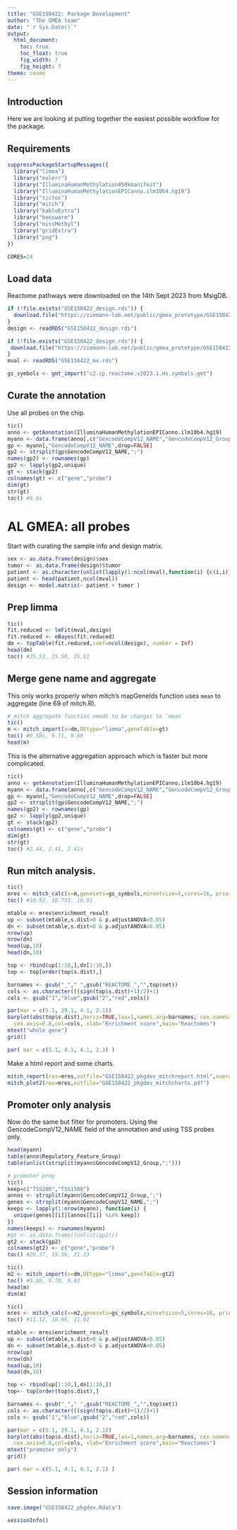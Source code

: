```yaml
---
title: "GSE158422: Package Development"
author: "The GMEA team"
date: "`r Sys.Date()`"
output:
  html_document:
    toc: true
    toc_float: true
    fig_width: 7
    fig_height: 7
theme: cosmo
---
```


## Introduction

Here we are looking at putting together the easiest possible workflow for the package.

## Requirements

```r

suppressPackageStartupMessages({
  library("limma")
  library("eulerr")
  library("IlluminaHumanMethylation450kmanifest")
  library("IlluminaHumanMethylationEPICanno.ilm10b4.hg19")
  library("tictoc")
  library("mitch")
  library("kableExtra")
  library("beeswarm")
  library("missMethyl")
  library("gridExtra")
  library("png")
})

CORES=24

```

## Load data

Reactome pathways were downloaded on the 14th Sept 2023 from MsigDB.

```r

if (!file.exists("GSE158422_design.rds")) {
  download.file("https://ziemann-lab.net/public/gmea_prototype/GSE158422_design.rds", "GSE158422_design.rds")
}
design <- readRDS("GSE158422_design.rds")

if (!file.exists("GSE158422_design.rds")) {
 download.file("https://ziemann-lab.net/public/gmea_prototype/GSE158422_mx.rds","GSE158422_mx.rds")
}
mval <- readRDS("GSE158422_mx.rds")

gs_symbols <- gmt_import("c2.cp.reactome.v2023.1.Hs.symbols.gmt")

```

## Curate the annotation

Use all probes on the chip.

```r

tic()
anno <- getAnnotation(IlluminaHumanMethylationEPICanno.ilm10b4.hg19)
myann <- data.frame(anno[,c("GencodeCompV12_NAME","GencodeCompV12_Group","Islands_Name","Relation_to_Island")])
gp <- myann[,"GencodeCompV12_NAME",drop=FALSE]
gp2 <- strsplit(gp$GencodeCompV12_NAME,";")
names(gp2) <- rownames(gp)
gp2 <- lapply(gp2,unique)
gt <- stack(gp2)
colnames(gt) <- c("gene","probe")
dim(gt)
str(gt)
toc() #9.0s

```

# AL GMEA: all probes

Start with curating the sample info and design matrix.

```r

sex <- as.data.frame(design)$sex
tumor <- as.data.frame(design)$tumor
patient <- as.character(unlist(lapply(1:ncol(mval),function(i) {c(i,i)})))
patient <- head(patient,ncol(mval))
design <- model.matrix(~ patient + tumor )

```

## Prep limma

```r

tic()
fit.reduced <- lmFit(mval,design)
fit.reduced <- eBayes(fit.reduced)
dm <- topTable(fit.reduced,coef=ncol(design), number = Inf)
head(dm)
toc() #25.53, 25.50, 25.51

```

## Merge gene name and aggregate

This only works properly when mitch's mapGeneIds function uses `mean` to aggregate (line 69 of mitch.R).

```r

# mitch aggregate function needs to be changes to `mean`
tic()
m <- mitch_import(x=dm,DEtype="limma",geneTable=gt)
toc() #9.58s, 9.71, 9.69
head(m)

```

This is the alternative aggregation approach which is faster but more complicated.

```r

tic()
anno <- getAnnotation(IlluminaHumanMethylationEPICanno.ilm10b4.hg19)
myann <- data.frame(anno[,c("GencodeCompV12_NAME","GencodeCompV12_Group","Islands_Name","Relation_to_Island")])
gp <- myann[,"GencodeCompV12_NAME",drop=FALSE]
gp2 <- strsplit(gp$GencodeCompV12_NAME,";")
names(gp2) <- rownames(gp)
gp2 <- lapply(gp2,unique)
gt <- stack(gp2)
colnames(gt) <- c("gene","probe")
dim(gt)
str(gt)
toc() #2.44, 2.41, 2.41s

```

##  Run mitch analysis.

```r

tic()
mres <- mitch_calc(x=m,genesets=gs_symbols,minsetsize=5,cores=16, priority="effect")
toc() #10.92, 10.733, 10.91

mtable <- mres$enrichment_result
up <- subset(mtable,s.dist>0 & p.adjustANOVA<0.05)
dn <- subset(mtable,s.dist<0 & p.adjustANOVA<0.05)
nrow(up)
nrow(dn)
head(up,10)
head(dn,10)

top <- rbind(up[1:10,],dn[1:10,])
top <- top[order(top$s.dist),]

barnames <- gsub("_"," ",gsub("REACTOME_","",top$set))
cols <- as.character(((sign(top$s.dist)+1)/2)+1)
cols <- gsub("1","blue",gsub("2","red",cols))

par(mar = c(5.1, 29.1, 4.1, 2.1))
barplot(abs(top$s.dist),horiz=TRUE,las=1,names.arg=barnames, cex.names=0.8,
  cex.axis=0.8,col=cols, xlab="Enrichment score",main="Reactomes")
mtext("whole gene")
grid()

par( mar = c(5.1, 4.1, 4.1, 2.1) )

```

Make a html report and some charts.

```r

mitch_report(res=mres,outfile="GSE158422_pkgdev_mitchreport.html",overwrite=TRUE)
mitch_plot2(res=mres,outfile="GSE158422_pkgdev_mitchcharts.pdf")

```

## Promoter only analysis

Now do the same but filter for promoters.
Using the GencodeCompV12_NAME field of the annotation and using TSS probes only.

```r

head(myann)
table(anno$Regulatory_Feature_Group)
table(unlist(strsplit(myann$GencodeCompV12_Group,";")))

# promoter prep
tic()
keep=c("TSS200","TSS1500")
annos <- strsplit(myann$GencodeCompV12_Group,";")
genes <- strsplit(myann$GencodeCompV12_NAME,";")
keeps <- lapply(1:nrow(myann), function(i) {
  unique(genes[[i]][annos[[i]] %in% keep])
})
names(keeps) <- rownames(myann)
#gt <- as.data.frame((unlist(gp2)))
gt2 <- stack(gp2)
colnames(gt2) <- c("gene","probe")
toc() #20.37, 19.56, 21.23

tic()
m2 <- mitch_import(x=dm,DEtype="limma",geneTable=gt2)
toc() #9.68, 9.78, 9.62
head(m)
dim(m)

tic()
mres <- mitch_calc(x=m2,genesets=gs_symbols,minsetsize=5,cores=16, priority="effect")
toc() #11.12, 10.99, 11.01

mtable <- mres$enrichment_result
up <- subset(mtable,s.dist>0 & p.adjustANOVA<0.05)
dn <- subset(mtable,s.dist<0 & p.adjustANOVA<0.05)
nrow(up)
nrow(dn)
head(up,10)
head(dn,10)

top <- rbind(up[1:10,],dn[1:10,])
top<- top[order(top$s.dist),]

barnames <- gsub("_"," ",gsub("REACTOME_","",top$set))
cols <- as.character(((sign(top$s.dist)+1)/2)+1)
cols <- gsub("1","blue",gsub("2","red",cols))

par(mar = c(5.1, 29.1, 4.1, 2.1))
barplot(abs(top$s.dist),horiz=TRUE,las=1,names.arg=barnames, cex.names=0.8,
  cex.axis=0.8,col=cols, xlab="Enrichment score",main="Reactomes")
mtext("promoter only")
grid()

par( mar = c(5.1, 4.1, 4.1, 2.1) )

```

## Session information

```r

save.image("GSE158422_pkgdev.Rdata")

sessionInfo()

```
